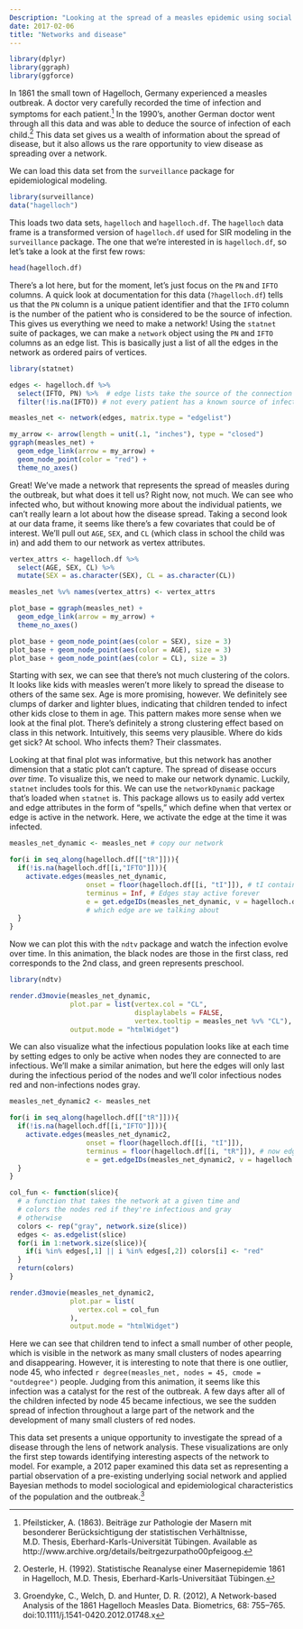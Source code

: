 ```yaml
---
Description: "Looking at the spread of a measles epidemic using social networks."
date: 2017-02-06
title: "Networks and disease"
---
```


```r
library(dplyr)
library(ggraph)
library(ggforce)
```

In 1861 the small town of Hagelloch, Germany experienced a measles outbreak. A doctor very carefully recorded the time of infection and symptoms for each patient.^[Pfeilsticker, A. (1863). Beiträge zur Pathologie der Masern mit besonderer Berücksichtigung der statistischen Verhältnisse, M.D. Thesis, Eberhard-Karls-Universität Tübingen. Available as http://www.archive.org/details/beitrgezurpatho00pfeigoog.] In the 1990's, another German doctor went through all this data and was able to deduce the source of infection of each child.^[Oesterle, H. (1992). Statistische Reanalyse einer Masernepidemie 1861 in Hagelloch, M.D. Thesis, Eberhard-Karls-Universitäat Tübingen.] This data set gives us a wealth of information about the spread of disease, but it also allows us the rare opportunity to view disease as spreading over a network.

We can load this data set from the `surveillance` package for epidemiological modeling.

```r
library(surveillance)
data("hagelloch")
```

This loads two data sets, `hagelloch` and `hagelloch.df`. The `hagelloch` data frame is a transformed version of `hagelloch.df` used for SIR modeling in the `surveillance` package. The one that we're interested in is `hagelloch.df`, so let's take a look at the first few rows:

```r
head(hagelloch.df)
```

There's a lot here, but for the moment, let's just focus on the `PN` and `IFTO` columns. A quick look at documentation for this data (`?hagelloch.df`) tells us that the `PN` column is a unique patient identifier and that the `IFTO` column is the number of the patient who is considered to be the source of infection. This gives us everything we need to make a network! Using the `statnet` suite of packages, we can make a `network` object using the `PN` and `IFTO` columns as an edge list. This is basically just a list of all the edges in the network as ordered pairs of vertices.

```r
library(statnet)

edges <- hagelloch.df %>% 
  select(IFTO, PN) %>%  # edge lists take the source of the connection first
  filter(!is.na(IFTO)) # not every patient has a known source of infection

measles_net <- network(edges, matrix.type = "edgelist")

my_arrow <- arrow(length = unit(.1, "inches"), type = "closed")
ggraph(measles_net) +
  geom_edge_link(arrow = my_arrow) +
  geom_node_point(color = "red") +
  theme_no_axes()
```

Great! We've made a network that represents the spread of measles during the outbreak, but what does it tell us? Right now, not much. We can see who infected who, but without knowing more about the individual patients, we can't really learn a lot about how the disease spread. Taking a second look at our data frame, it seems like there's a few covariates that could be of interest. We'll pull out `AGE`, `SEX`, and `CL` (which class in school the child was in) and add them to our network as vertex attributes.

```r
vertex_attrs <- hagelloch.df %>% 
  select(AGE, SEX, CL) %>% 
  mutate(SEX = as.character(SEX), CL = as.character(CL))

measles_net %v% names(vertex_attrs) <- vertex_attrs

plot_base = ggraph(measles_net) +
  geom_edge_link(arrow = my_arrow) +
  theme_no_axes()

plot_base + geom_node_point(aes(color = SEX), size = 3)
plot_base + geom_node_point(aes(color = AGE), size = 3)
plot_base + geom_node_point(aes(color = CL), size = 3)
```

Starting with sex, we can see that there's not much clustering of the colors. It looks like kids with measles weren't more likely to spread the disease to others of the same sex. Age is more promising, however. We definitely see clumps of darker and lighter blues, indicating that children tended to infect other kids close to them in age. This pattern makes more sense when we look at the final plot. There's definitely a strong clustering effect based on class in this network. Intuitively, this seems very plausible. Where do kids get sick? At school. Who infects them? Their classmates.

Looking at that final plot was informative, but this network has another dimension that a static plot can't capture. The spread of disease occurs *over time*. To visualize this, we need to make our network dynamic. Luckily, `statnet` includes tools for this. We can use the `networkDynamic` package that's loaded when `statnet` is. This package allows us to easily add vertex and edge attributes in the form of "spells," which define when that vertex or edge is active in the network. Here, we activate the edge at the time it was infected.

```r
measles_net_dynamic <- measles_net # copy our network

for(i in seq_along(hagelloch.df[["tR"]])){
  if(!is.na(hagelloch.df[[i,"IFTO"]])){
    activate.edges(measles_net_dynamic, 
                   onset = floor(hagelloch.df[[i, "tI"]]), # tI contains jittered time of infection
                   terminus = Inf, # Edges stay active forever
                   e = get.edgeIDs(measles_net_dynamic, v = hagelloch.df[[i,"IFTO"]], alter = i)) 
                   # which edge are we talking about
  }
}
```

Now we can plot this with the `ndtv` package and watch the infection evolve over time. In this animation, the black nodes are those in the first class, red corresponds to the 2nd class, and green represents preschool.

```r
library(ndtv)

render.d3movie(measles_net_dynamic,
               plot.par = list(vertex.col = "CL", 
                               displaylabels = FALSE,
                               vertex.tooltip = measles_net %v% "CL"),
               output.mode = "htmlWidget")

```

We can also visualize what the infectious population looks like at each time by setting edges to only be active when nodes they are connected to are infectious. We'll make a similar animation, but here the edges will only last during the infectious period of the nodes and we'll color infectious nodes red and non-infections nodes gray.

```r
measles_net_dynamic2 <- measles_net

for(i in seq_along(hagelloch.df[["tR"]])){
  if(!is.na(hagelloch.df[[i,"IFTO"]])){
    activate.edges(measles_net_dynamic2,
                   onset = floor(hagelloch.df[[i, "tI"]]),
                   terminus = floor(hagelloch.df[[i, "tR"]]), # now edges end when no longer infectious
                   e = get.edgeIDs(measles_net_dynamic2, v = hagelloch.df[[i,"IFTO"]], alter = i))
  }
}

col_fun <- function(slice){
  # a function that takes the network at a given time and 
  # colors the nodes red if they're infectious and gray
  # otherwise
  colors <- rep("gray", network.size(slice))
  edges <- as.edgelist(slice)
  for(i in 1:network.size(slice)){
    if(i %in% edges[,1] || i %in% edges[,2]) colors[i] <- "red"
  }
  return(colors)
}

render.d3movie(measles_net_dynamic2,
               plot.par = list(
                 vertex.col = col_fun
               ),
               output.mode = "htmlWidget")
```

Here we can see that children tend to infect a small number of other people, which is visible in the network as many small clusters of nodes apearring and disappearing. However, it is interesting to note that there is one outlier, node 45, who infected `r degree(measles_net, nodes = 45, cmode = "outdegree")` people. Judging from this animation, it seems like this infection was a catalyst for the rest of the outbreak. A few days after all of the children infected by node 45 became infectious, we see the sudden spread of infection throughout a large part of the network and the development of many small clusters of red nodes.

This data set presents a unique opportunity to investigate the spread of a disease through the lens of network analysis. These visualizations are only the first step towards identifying interesting aspects of the network to model. For example, a 2012 paper examined this data set as representing a partial observation of a pre-existing underlying social network and applied Bayesian methods to model sociological and epidemiological characteristics of the population and the outbreak.^[Groendyke, C., Welch, D. and Hunter, D. R. (2012), A Network-based Analysis of the 1861 Hagelloch Measles Data. Biometrics, 68: 755–765. doi:10.1111/j.1541-0420.2012.01748.x]